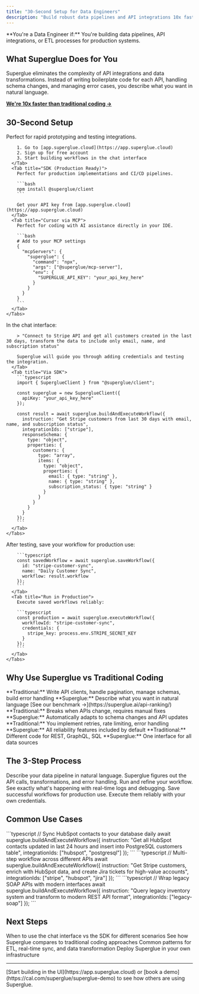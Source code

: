 ```yaml
---
title: "30-Second Setup for Data Engineers"
description: "Build robust data pipelines and API integrations 10x faster than traditional coding"
---
```


<Info>
  **You're a Data Engineer if:** You're building data pipelines, API
  integrations, or ETL processes for production systems.
</Info>

## What Superglue Does for You

Superglue eliminates the complexity of API integrations and data transformations. Instead of writing boilerplate code for each API, handling schema changes, and managing error cases, you describe what you want in natural language.

**[We're 10x faster than traditional coding →](https://superglue.ai/api-ranking/)**

## 30-Second Setup

<Steps>
  <Step title="Choose Your Interface">
    <Tabs>
      <Tab title="UI/Chat (Fastest Prototyping)">
        Perfect for rapid prototyping and testing integrations.
        
        1. Go to [app.superglue.cloud](https://app.superglue.cloud)
        2. Sign up for free account
        3. Start building workflows in the chat interface
      </Tab>
      <Tab title="SDK (Production Ready)">
        Perfect for production implementations and CI/CD pipelines.
        
        ```bash
        npm install @superglue/client
        ```
        
        Get your API key from [app.superglue.cloud](https://app.superglue.cloud)
      </Tab>
      <Tab title="Cursor via MCP">
        Perfect for coding with AI assistance directly in your IDE.
        
        ```bash
        # Add to your MCP settings  
        {
          "mcpServers": {
            "superglue": {
              "command": "npx",
              "args": ["@superglue/mcp-server"],
              "env": {
                "SUPERGLUE_API_KEY": "your_api_key_here"
              }
            }
          }
        }
        ```
      </Tab>
    </Tabs>
  </Step>
  
  <Step title="Create Your First Integration">
    <Tabs>
      <Tab title="Via UI/Chat">
        In the chat interface:
        
        > "Connect to Stripe API and get all customers created in the last 30 days, transform the data to include only email, name, and subscription status"
        
        Superglue will guide you through adding credentials and testing the integration.
      </Tab>
      <Tab title="Via SDK">
        ```typescript
        import { SuperglueClient } from "@superglue/client";
        
        const superglue = new SuperglueClient({
          apiKey: "your_api_key_here"
        });
        
        const result = await superglue.buildAndExecuteWorkflow({
          instruction: "Get Stripe customers from last 30 days with email, name, and subscription status",
          integrationIds: ["stripe"],
          responseSchema: {
            type: "object",
            properties: {
              customers: {
                type: "array",
                items: {
                  type: "object",
                  properties: {
                    email: { type: "string" },
                    name: { type: "string" },
                    subscription_status: { type: "string" }
                  }
                }
              }
            }
          }
        });
        ```
      </Tab>
    </Tabs>
  </Step>
  
  <Step title="Save & Deploy">
    <Tabs>
      <Tab title="Save for Reuse">
        After testing, save your workflow for production use:
        
        ```typescript
        const savedWorkflow = await superglue.saveWorkflow({
          id: "stripe-customer-sync",
          name: "Daily Customer Sync",
          workflow: result.workflow
        });
        ```
      </Tab>
      <Tab title="Run in Production">
        Execute saved workflows reliably:
        
        ```typescript
        const production = await superglue.executeWorkflow({
          workflowId: "stripe-customer-sync",
          credentials: {
            stripe_key: process.env.STRIPE_SECRET_KEY
          }
        });
        ```
      </Tab>
    </Tabs>
  </Step>
</Steps>

## Why Use Superglue vs Traditional Coding

<CardGroup cols={2}>
  <Card title="10x Faster Development" icon="rocket">
    **Traditional:** Write API clients, handle pagination, manage schemas, build
    error handling **Superglue:** Describe what you want in natural language
    [See our benchmark →](https://superglue.ai/api-ranking/)
  </Card>

<Card title="Self-Healing Pipelines" icon="heart">
  **Traditional:** Breaks when APIs change, requires manual fixes **Superglue:**
  Automatically adapts to schema changes and API updates
</Card>

<Card title="Built-in Best Practices" icon="shield">
  **Traditional:** You implement retries, rate limiting, error handling
  **Superglue:** All reliability features included by default
</Card>

  <Card title="Any API or Database" icon="database">
    **Traditional:** Different code for REST, GraphQL, SQL **Superglue:** One
    interface for all data sources
  </Card>
</CardGroup>

## The 3-Step Process

<Steps>
  <Step title="Build" icon="hammer">
    Describe your data pipeline in natural language. Superglue figures out the
    API calls, transformations, and error handling.
  </Step>
  <Step title="Test & Iterate" icon="test-tube">
    Run and refine your workflow. See exactly what's happening with real-time
    logs and debugging.
  </Step>
  <Step title="Save & Deploy" icon="rocket">
    Save successful workflows for production use. Execute them reliably with
    your own credentials.
  </Step>
</Steps>

## Common Use Cases

<Tabs>
  <Tab title="Data Pipelines">
    ```typescript
    // Sync HubSpot contacts to your database daily
    await superglue.buildAndExecuteWorkflow({
      instruction: "Get all HubSpot contacts updated in last 24 hours and insert into PostgreSQL customers table",
      integrationIds: ["hubspot", "postgresql"]
    });
    ```
  </Tab>
  <Tab title="API Orchestration">
    ```typescript
    // Multi-step workflow across different APIs
    await superglue.buildAndExecuteWorkflow({
      instruction: "Get Stripe customers, enrich with HubSpot data, and create Jira tickets for high-value accounts",
      integrationIds: ["stripe", "hubspot", "jira"]
    });
    ```
  </Tab>
  <Tab title="Legacy Modernization">
    ```typescript
    // Wrap legacy SOAP APIs with modern interfaces
    await superglue.buildAndExecuteWorkflow({
      instruction: "Query legacy inventory system and transform to modern REST API format",
      integrationIds: ["legacy-soap"]
    });
    ```
  </Tab>
</Tabs>

## Next Steps

<CardGroup cols={2}>
  <Card
    title="UI vs SDK Comparison"
    href="/data-engineers/ui-vs-sdk"
    icon="balance-scale"
  >
    When to use the chat interface vs the SDK for different scenarios
  </Card>
  <Card
    title="API Ranking Benchmark"
    href="/data-engineers/api-ranking"
    icon="trophy"
  >
    See how Superglue compares to traditional coding approaches
  </Card>
  <Card
    title="Data Pipeline Patterns"
    href="/data-engineers/data-pipelines"
    icon="pipe"
  >
    Common patterns for ETL, real-time sync, and data transformation
  </Card>
  <Card title="Self-Hosting Guide" href="/guides/self-hosting" icon="server">
    Deploy Superglue in your own infrastructure
  </Card>
</CardGroup>

---

<Card title="Ready to move beyond traditional API integration?" icon="rocket">
  [Start building in the UI](https://app.superglue.cloud) or [book a
  demo](https://cal.com/superglue/superglue-demo) to see how others are using
  Superglue.
</Card>
